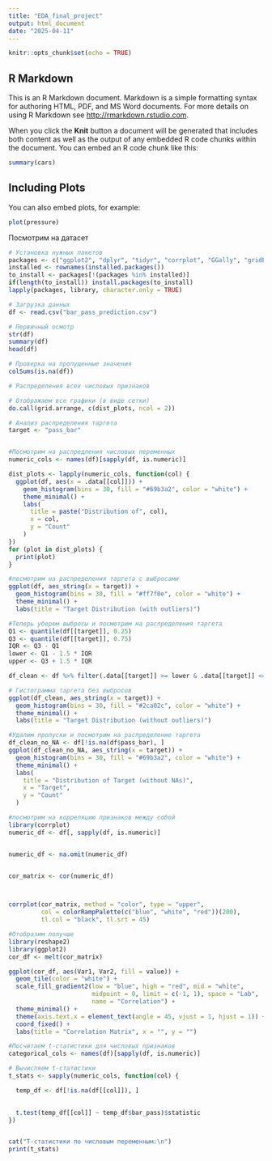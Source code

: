 ```yaml
---
title: "EDA_final_project"
output: html_document
date: "2025-04-11"
---
```


```r
knitr::opts_chunk$set(echo = TRUE)
```

## R Markdown

This is an R Markdown document. Markdown is a simple formatting syntax for authoring HTML, PDF, and MS Word documents. For more details on using R Markdown see <http://rmarkdown.rstudio.com>.

When you click the **Knit** button a document will be generated that includes both content as well as the output of any embedded R code chunks within the document. You can embed an R code chunk like this:

```r
summary(cars)
```

## Including Plots

You can also embed plots, for example:

```r
plot(pressure)
```

Посмотрим на датасет

```r
# Установка нужных пакетов
packages <- c("ggplot2", "dplyr", "tidyr", "corrplot", "GGally", "gridExtra", "reshape2")
installed <- rownames(installed.packages())
to_install <- packages[!(packages %in% installed)]
if(length(to_install)) install.packages(to_install)
lapply(packages, library, character.only = TRUE)

# Загрузка данных
df <- read.csv("bar_pass_prediction.csv")

# Первичный осмотр
str(df)
summary(df)
head(df)

# Проверка на пропущенные значения
colSums(is.na(df))

# Распределения всех числовых признаков

# Отображаем все графики (в виде сетки)
do.call(grid.arrange, c(dist_plots, ncol = 2))

# Анализ распределения таргета
target <- "pass_bar"  



```
```r

#Посмотрим на распредления числовых переменных
numeric_cols <- names(df)[sapply(df, is.numeric)]

dist_plots <- lapply(numeric_cols, function(col) {
  ggplot(df, aes(x = .data[[col]])) +
    geom_histogram(bins = 30, fill = "#69b3a2", color = "white") +
    theme_minimal() +
    labs(
      title = paste("Distribution of", col),
      x = col,
      y = "Count"
    )
})
for (plot in dist_plots) {
  print(plot)
}

```
```r
#посмотрим на распределения таргета с выбросами
ggplot(df, aes_string(x = target)) +
  geom_histogram(bins = 30, fill = "#ff7f0e", color = "white") +
  theme_minimal() +
  labs(title = "Target Distribution (with outliers)")
```
```r
#Теперь уберем выбросы и посмотрим на распределения таргета
Q1 <- quantile(df[[target]], 0.25)
Q3 <- quantile(df[[target]], 0.75)
IQR <- Q3 - Q1
lower <- Q1 - 1.5 * IQR
upper <- Q3 + 1.5 * IQR

df_clean <- df %>% filter(.data[[target]] >= lower & .data[[target]] <= upper)

# Гистограмма таргета без выбросов
ggplot(df_clean, aes_string(x = target)) +
  geom_histogram(bins = 30, fill = "#2ca02c", color = "white") +
  theme_minimal() +
  labs(title = "Target Distribution (without outliers)")
```
```r
#Удалим пропуски и посмотрим на распределение таргета
df_clean_no_NA <- df[!is.na(df$pass_bar), ]
ggplot(df_clean_no_NA, aes_string(x = target)) +
  geom_histogram(bins = 30, fill = "#69b3a2", color = "white") +
  theme_minimal() +
  labs(
    title = "Distribution of Target (without NAs)",
    x = "Target",
    y = "Count"
  )
```
```r
#посмотрим на корреляцию признаков между собой
library(corrplot)
numeric_df <- df[, sapply(df, is.numeric)]


numeric_df <- na.omit(numeric_df)


cor_matrix <- cor(numeric_df)



corrplot(cor_matrix, method = "color", type = "upper",
         col = colorRampPalette(c("blue", "white", "red"))(200),
         tl.col = "black", tl.srt = 45)
```

```r
#Отобразим получше
library(reshape2)
library(ggplot2)
cor_df <- melt(cor_matrix)

ggplot(cor_df, aes(Var1, Var2, fill = value)) +
  geom_tile(color = "white") +
  scale_fill_gradient2(low = "blue", high = "red", mid = "white",
                       midpoint = 0, limit = c(-1, 1), space = "Lab",
                       name = "Correlation") +
  theme_minimal() +
  theme(axis.text.x = element_text(angle = 45, vjust = 1, hjust = 1)) +
  coord_fixed() +
  labs(title = "Correlation Matrix", x = "", y = "")
```
```r


#Посчитаем t-статистики для числовых признаков
categorical_cols <- names(df)[sapply(df, is.numeric)]

# Вычисляем t-статистики
t_stats <- sapply(numeric_cols, function(col) {

  temp_df <- df[!is.na(df[[col]]), ]
  

  t.test(temp_df[[col]] ~ temp_df$bar_pass)$statistic
})


cat("T-статистики по числовым переменным:\n")
print(t_stats)

```

